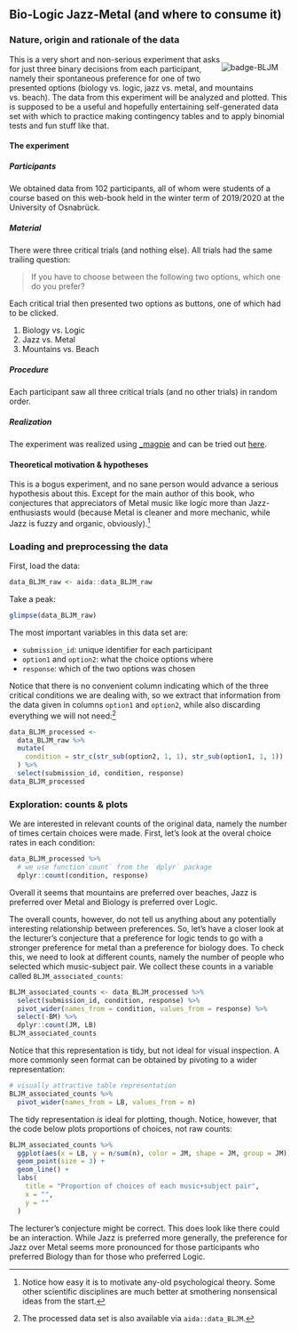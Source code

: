 
## Bio-Logic Jazz-Metal (and where to consume it) {#app-93-data-sets-BLJM}

### Nature, origin and rationale of the data

<div style = "float:right; width:24%;">
<img src="visuals/badge-BLJM.png" alt="badge-BLJM">  
</div>  

This is a very short and non-serious experiment that asks for just three binary decisions from each participant, namely their spontaneous preference for one of two presented options (biology vs. logic, jazz vs. metal, and mountains vs. beach). The data from this experiment will be analyzed and plotted. This is supposed to be a useful and hopefully entertaining self-generated data set with which to practice making contingency tables and to apply binomial tests and fun stuff like that.


#### The experiment

##### Participants

We obtained data from 102 participants, all of whom were students of a course based on this web-book held in the winter term of 2019/2020 at the University of Osnabrück. 

##### Material 

There were three critical trials (and nothing else). All trials had the same trailing question:

> If you have to choose between the following two options, which one do you prefer?

Each critical trial then presented two options as buttons, one of which had to be clicked. 

1. Biology vs. Logic
2. Jazz vs. Metal
3. Mountains vs. Beach

##### Procedure

Each participant saw all three critical trials (and no other trials) in random order.

##### Realization

The experiment was realized using [_magpie](https://magpie-ea.github.io/magpie-site/index.html) and can be tried out [here](https://magpie-bio-logical-jazz-metal.netlify.com).

#### Theoretical motivation & hypotheses

This is a bogus experiment, and no sane person would advance a serious hypothesis about this. Except for the main author of this book, who conjectures that appreciators of Metal music like logic more than Jazz-enthusiasts would (because Metal is cleaner and more mechanic, while Jazz is fuzzy and organic, obviously).^[Notice how easy it is to motivate any-old psychological theory. Some other scientific disciplines are much better at smothering nonsensical ideas from the start.]

### Loading and preprocessing the data

First, load the data:

```r
data_BLJM_raw <- aida::data_BLJM_raw
```

Take a peak:

```r
glimpse(data_BLJM_raw)
```


The most important variables in this data set are:

- `submission_id`: unique identifier for each participant
- `option1` and `option2`: what the choice options where
- `response`: which of the two options was chosen

Notice that there is no convenient column indicating which of the three critical conditions we are dealing with, so we extract that information from the data given in columns `option1` and `option2`, while also discarding everything we will not need:^[The processed data set is also available via `aida::data_BLJM`.]

```r
data_BLJM_processed <- 
  data_BLJM_raw %>% 
  mutate(
    condition = str_c(str_sub(option2, 1, 1), str_sub(option1, 1, 1))
  ) %>% 
  select(submission_id, condition, response)
data_BLJM_processed
```

### Exploration: counts & plots

We are interested in relevant counts of the original data, namely the number of times certain choices were made. First, let's look at the overal choice rates in each condition:

```r
data_BLJM_processed %>% 
  # we use function`count` from the `dplyr` package
  dplyr::count(condition, response)
```

Overall it seems that mountains are preferred over beaches, Jazz is preferred over Metal and Biology is preferred over Logic.

The overall counts, however, do not tell us anything about any potentially interesting relationship between preferences. So, let's have a closer look at the lecturer's conjecture that a preference for logic tends to go with a stronger preference for metal than a preference for biology does. To check this, we need to look at different counts, namely the number of people who selected which music-subject pair. We collect these counts in a variable called `BLJM_associated_counts`:

```r
BLJM_associated_counts <- data_BLJM_processed %>% 
  select(submission_id, condition, response) %>% 
  pivot_wider(names_from = condition, values_from = response) %>% 
  select(-BM) %>% 
  dplyr::count(JM, LB) 
BLJM_associated_counts
```

Notice that this representation is tidy, but not ideal for visual inspection. A more commonly seen format can be obtained by pivoting to a wider representation:

```r
# visually attractive table representation
BLJM_associated_counts %>% 
  pivot_wider(names_from = LB, values_from = n)
```

The tidy representation *is* ideal for plotting, though. Notice, however, that the code below plots proportions of choices, not raw counts:

```r
BLJM_associated_counts %>% 
  ggplot(aes(x = LB, y = n/sum(n), color = JM, shape = JM, group = JM)) +
  geom_point(size = 3) + 
  geom_line() +
  labs(
    title = "Proportion of choices of each music+subject pair",
    x = "",
    y = ""
  )
```

The lecturer's conjecture might be correct. This does look like there could be an interaction. While Jazz is preferred more generally, the preference for Jazz over Metal seems more pronounced for those participants who preferred Biology than for those who preferred Logic.
